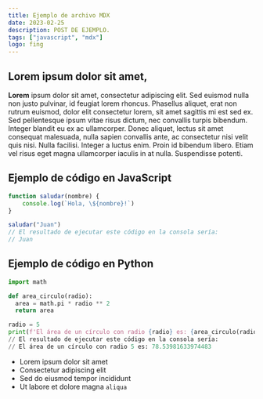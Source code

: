 ```yaml
---
title: Ejemplo de archivo MDX
date: 2023-02-25
description: POST DE EJEMPLO.
tags: ["javascript", "mdx"]
logo: fing
---
```


## Lorem ipsum dolor sit amet,

**Lorem** ipsum dolor sit amet, consectetur adipiscing elit. Sed euismod nulla non justo pulvinar, id feugiat lorem rhoncus. Phasellus aliquet, erat non rutrum euismod, dolor elit consectetur lorem, sit amet sagittis mi est sed ex. Sed pellentesque ipsum vitae risus dictum, nec convallis turpis bibendum. Integer blandit eu ex ac ullamcorper. Donec aliquet, lectus sit amet consequat malesuada, nulla sapien convallis ante, ac consectetur nisi velit quis nisi. Nulla facilisi. Integer a luctus enim. Proin id bibendum libero. Etiam vel risus eget magna ullamcorper iaculis in at nulla. Suspendisse potenti.

## Ejemplo de código en JavaScript

```javascript
function saludar(nombre) {
	console.log(`Hola, \${nombre}!`)
}

saludar("Juan")
// El resultado de ejecutar este código en la consola sería:
// Juan
```

## Ejemplo de código en Python

```python
import math

def area_circulo(radio):
  area = math.pi * radio ** 2
  return area

radio = 5
print(f'El área de un círculo con radio {radio} es: {area_circulo(radio)}')
// El resultado de ejecutar este código en la consola sería:
// El área de un círculo con radio 5 es: 78.53981633974483
```

- Lorem ipsum dolor sit amet
- Consectetur adipiscing elit
- Sed do eiusmod tempor incididunt
- Ut labore et dolore magna `aliqua`
